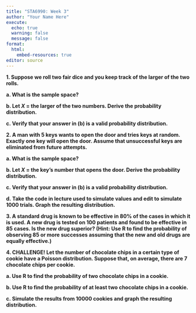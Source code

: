 ```yaml
---
title: "STA6990: Week 3"
author: "Your Name Here"
execute:
  echo: true
  warning: false
  message: false
format: 
  html:
    embed-resources: true
editor: source
---
```


**1. Suppose we roll two fair dice and you keep track of the larger of the two rolls.**

**a. What is the sample space?**
    
**b. Let $X$ = the larger of the two numbers. Derive the probability distribution.**

**c. Verify that your answer in (b) is a valid probability distribution.**

**2. A man with 5 keys wants to open the door and tries keys at random. Exactly one key will open the door. Assume that unsuccessful keys are eliminated from future attempts.**

**a. What is the sample space?**

**b. Let $X$ = the key's number that opens the door. Derive the probability distribution.**

**c. Verify that your answer in (b) is a valid probability distribution.**

**d. Take the code in lecture used to simulate values and edit to simulate 1000 trials. Graph the resulting distribution.**

**3. A standard drug is known to be effective in 80% of the cases in which it is used. A new drug is tested on 100 patients and found to be effective in 85 cases. Is the new drug superior? (Hint: Use R to find the probability of observing 85 or more successes assuming that the new and old drugs are equally effective.)**

**4. CHALLENGE! Let the number of chocolate chips in a certain type of cookie have a Poisson distribution. Suppose that, on average, there are 7 chocolate chips per cookie.**

**a. Use R to find the probability of two chocolate chips in a cookie.**

**b. Use R to find the probability of at least two chocolate chips in a cookie.**

**c. Simulate the results from 10000 cookies and graph the resulting distribution.**

